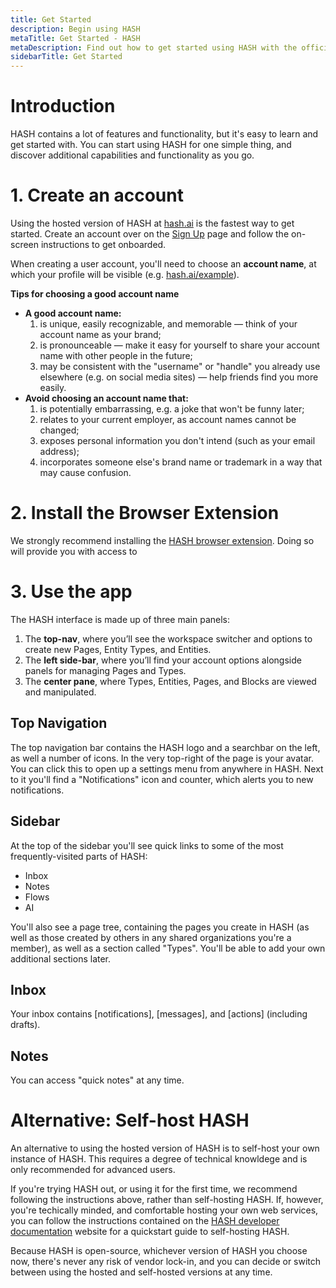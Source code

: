 ```yaml
---
title: Get Started
description: Begin using HASH
metaTitle: Get Started - HASH
metaDescription: Find out how to get started using HASH with the official, easy-to-understand quickstart guide
sidebarTitle: Get Started
---
```


# Introduction

HASH contains a lot of features and functionality, but it's easy to learn and get started with. You can start using HASH for one simple thing, and discover additional capabilities and functionality as you go.

# 1. Create an account

Using the hosted version of HASH at [hash.ai](https://app.hash.ai/) is the fastest way to get started. Create an account over on the [Sign Up](https://app.hash.ai/signup) page and follow the on-screen instructions to get onboarded.

When creating a user account, you'll need to choose an **account name**, at which your profile will be visible (e.g. [hash.ai/example](https://hash.ai/@example)).

**Tips for choosing a good account name**

- **A good account name:**
  1. is unique, easily recognizable, and memorable — think of your account name as your brand;
  1. is pronounceable — make it easy for yourself to share your account name with other people in the future;
  1. may be consistent with the "username" or "handle" you already use elsewhere (e.g. on social media sites) — help friends find you more easily.
- **Avoid choosing an account name that:**
  1. is potentially embarrassing, e.g. a joke that won't be funny later;
  1. relates to your current employer, as account names cannot be changed;
  1. exposes personal information you don't intend (such as your email address);
  1. incorporates someone else's brand name or trademark in a way that may cause confusion.

# 2. Install the Browser Extension

We strongly recommend installing the [HASH browser extension](https://hash.ai/integrations#plugins). Doing so will provide you with access to

# 3. Use the app<a id="#navigate" />

The HASH interface is made up of three main panels:

1. The **top-nav**, where you’ll see the workspace switcher and options to create new Pages, Entity Types, and Entities.
1. The **left side-bar**, where you’ll find your account options alongside panels for managing Pages and Types.
1. The **center pane**, where Types, Entities, Pages, and Blocks are viewed and manipulated.

## Top Navigation<a id="#topnav" />

The top navigation bar contains the HASH logo and a searchbar on the left, as well a number of icons. In the very top-right of the page is your avatar. You can click this to open up a settings menu from anywhere in HASH. Next to it you'll find a "Notifications" icon and counter, which alerts you to new notifications.

## Sidebar

At the top of the sidebar you'll see quick links to some of the most frequently-visited parts of HASH:

- Inbox
- Notes
- Flows
- AI

You'll also see a page tree, containing the pages you create in HASH (as well as those created by others in any shared organizations you're a member), as well as a section called "Types". You'll be able to add your own additional sections later.

## Inbox

Your inbox contains [notifications], [messages], and [actions] (including drafts).

## Notes

You can access "quick notes" at any time.

# Alternative: Self-host HASH

An alternative to using the hosted version of HASH is to self-host your own instance of HASH. This requires a degree of technical knowldege and is only recommended for advanced users.

If you're trying HASH out, or using it for the first time, we recommend following the instructions above, rather than self-hosting HASH. If, however, you're techically minded, and comfortable hosting your own web services, you can follow the instructions contained on the [HASH developer documentation](https://hash.dev/docs) website for a quickstart guide to self-hosting HASH.

Because HASH is open-source, whichever version of HASH you choose now, there's never any risk of vendor lock-in, and you can decide or switch between using the hosted and self-hosted versions at any time.
